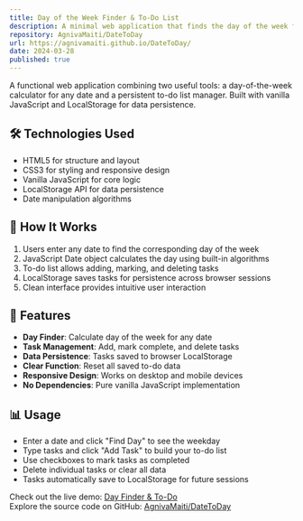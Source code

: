 ```yaml
---
title: Day of the Week Finder & To-Do List
description: A minimal web application that finds the day of the week for any date and manages a persistent to-do list using browser LocalStorage.
repository: AgnivaMaiti/DateToDay
url: https://agnivamaiti.github.io/DateToDay/
date: 2024-03-28
published: true
---
```


A functional web application combining two useful tools: a day-of-the-week calculator for any date and a persistent to-do list manager. Built with vanilla JavaScript and LocalStorage for data persistence.

## 🛠️ Technologies Used

- HTML5 for structure and layout
- CSS3 for styling and responsive design
- Vanilla JavaScript for core logic
- LocalStorage API for data persistence
- Date manipulation algorithms

## 🧠 How It Works

1. Users enter any date to find the corresponding day of the week
2. JavaScript Date object calculates the day using built-in algorithms
3. To-do list allows adding, marking, and deleting tasks
4. LocalStorage saves tasks for persistence across browser sessions
5. Clean interface provides intuitive user interaction

## 🚀 Features

- **Day Finder**: Calculate day of the week for any date
- **Task Management**: Add, mark complete, and delete tasks
- **Data Persistence**: Tasks saved to browser LocalStorage
- **Clear Function**: Reset all saved to-do data
- **Responsive Design**: Works on desktop and mobile devices
- **No Dependencies**: Pure vanilla JavaScript implementation

## 📊 Usage

- Enter a date and click "Find Day" to see the weekday
- Type tasks and click "Add Task" to build your to-do list
- Use checkboxes to mark tasks as completed
- Delete individual tasks or clear all data
- Tasks automatically save to LocalStorage for future sessions

Check out the live demo: [Day Finder & To-Do](https://agnivamaiti.github.io/DateToDay/)  
Explore the source code on GitHub: [AgnivaMaiti/DateToDay](https://github.com/AgnivaMaiti/DateToDay)

